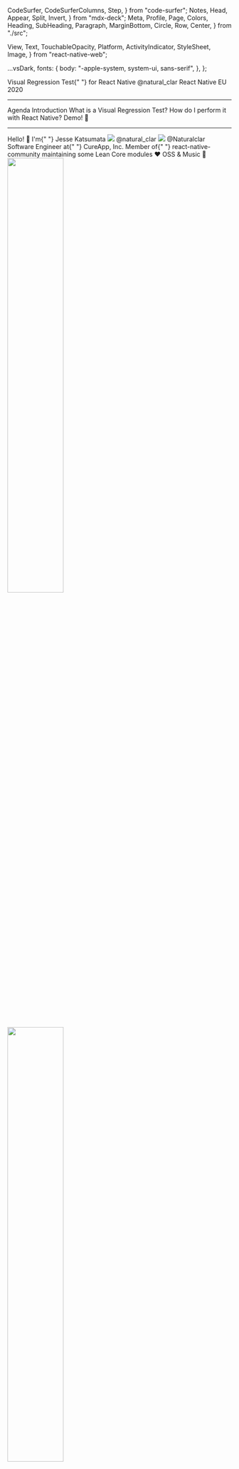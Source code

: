   CodeSurfer,
  CodeSurferColumns,
  Step,
} from "code-surfer";
  Notes,
  Head,
  Appear,
  Split,
  Invert,
} from "mdx-deck";
  Meta,
  Profile,
  Page,
  Colors,
  Heading,
  SubHeading,
  Paragraph,
  MarginBottom,
  Circle,
  Row,
  Center,
} from "./src";

  View,
  Text,
  TouchableOpacity,
  Platform,
  ActivityIndicator,
  StyleSheet,
  Image,
} from "react-native-web";

  ...vsDark,
  fonts: {
    body: "-apple-system, system-ui, sans-serif",
  },
};

<Head>
  <title>Visual Regression Test in React Native</title>
  <meta property="og:locale" content="ja_JP" />
  <meta
    property="og:title"
    content="Visual Regression Test in React Native"
  />
  <meta
    property="og:description"
    content="Introduction to React Native"
  />
  <meta property="og:type" content="article" />
  <meta
    property="og:url"
    content="https://visual-regression-test-in-react-native.now.sh/assets/oembed.json"
  />
  <meta
    property="og:image"
    content="https://visual-regression-test-in-react-native.now.sh/assets/card.png"
  />
  <meta
    property="article:published_time"
    content="2020-08-06T14:46:16.704Z"
  />
  <meta property="article:author" content="naturalclar" />
  <meta name="twitter:card" content="summary_large_image" />
  <meta name="twitter:site" content="@Naturalclar" />
  <meta
    name="twitter:title"
    content="Visual Regression Test in React Native"
  />
  <meta
    name="twitter:description"
    content="Visual Regression Test in React Native"
  />
  <meta
    name="twitter:image"
    content="https://visual-regression-test-in-react-native.now.sh/assets/card.png"
  />
  <link
    rel="alternate"
    type="application/json+oembed"
    href={`https://visual-regression-test-in-react-native.now.sh/assets/oembed.json`}
    title="Visual Regression Test in React Native"
  />
</Head>

<Page>
  <View
    style={{
      flex: 1,
      justifyContent: "flex-end",
    }}
  >
    <Heading>
      <Text style={{ color: Colors.baseTextColor }}>
        Visual Regression Test{" "}
      </Text>
      <Text style={{ color: "#d081c4" }}>for</Text> <Text style={{ color: Colors.secondaryColor }}>React Native</Text>
    </Heading>
    <MarginBottom size={24} />
    <Paragraph style={{ color: Colors.secondaryColor }}>
      @natural_clar
    </Paragraph>
    <MarginBottom size={24} />
    <Paragraph>React Native EU 2020</Paragraph>
  </View>
</Page>

---

<Page>
  <SubHeading>Agenda</SubHeading>
  <Row style={{ flex: 1, justifyContent: "space-evenly" }}>
    <Circle>
      <Paragraph style={{ color: "white" }}>
        Introduction
      </Paragraph>
    </Circle>
    <Circle>
      <Paragraph style={{ color: "white" }}>
        What is a
      </Paragraph>
      <Paragraph style={{ color: "white" }}>
        Visual
      </Paragraph>
      <Paragraph style={{ color: "white" }}>
        Regression
      </Paragraph>
      <Paragraph style={{ color: "white" }}>
        Test?
      </Paragraph>
    </Circle>
    <Circle>
      <Paragraph style={{ color: "white" }}>
        How do I
      </Paragraph>
      <Paragraph style={{ color: "white" }}>
        perform it with
      </Paragraph>
      <Paragraph style={{ color: "white" }}>
        React Native?
      </Paragraph>
    </Circle>
    <Circle>
      <Paragraph style={{ color: "white" }}>
        Demo! 🚀
      </Paragraph>
    </Circle>
  </Row>
</Page>

---

<Page>
  <SubHeading>Hello! 👋</SubHeading>
  <MarginBottom size={60} />
  <Paragraph>
    I'm{" "}
    <Text style={{ fontWeight: "600" }}>
      Jesse Katsumata
    </Text>
  </Paragraph>
  <MarginBottom size={8} />
  <Row>
    <View
      style={{
        width: 32,
        height: 32,
        justifyContent: "center",
        alignItems: "center",
        marginRight: 8,
      }}
    >
      <img src={TwitterLogo} />
    </View>
    <Paragraph>@natural_clar</Paragraph>
  </Row>
  <MarginBottom size={8} />
  <Row>
    <View
      style={{
        width: 32,
        height: 32,
        justifyContent: "center",
        alignItems: "center",
        marginRight: 8,
      }}
    >
      <img src={GithubLogo} />
    </View>
    <Paragraph>@Naturalclar</Paragraph>
  </Row>
  <MarginBottom size={60} />
  <Paragraph>
    Software Engineer at{" "}
    <Text style={{ fontWeight: "600" }}>CureApp, Inc.</Text>
  </Paragraph>
  <MarginBottom size={60} />
  <Paragraph>
    Member of{" "}
    <Text style={{ fontWeight: "600" }}>
      react-native-community
    </Text>
  </Paragraph>
  <MarginBottom size={8} />
  <Paragraph>maintaining some Lean Core modules</Paragraph>
  <MarginBottom size={60} />
  <Paragraph>❤️ OSS & Music 🎹</Paragraph>
  <View
    style={{
      position: "absolute",
      height: 240,
      width: 240,
      top: "20%",
      right: "20%",
      transform: [{ rotate: "-20deg" }],
    }}
  >
    <img src={MyPic} width="50%" />
  </View>
  <View
    style={{
      position: "absolute",
      height: 240,
      width: 240,
      top: "60%",
      right: "20%",
    }}
  >
    <img src={CureAppLogo} width="50%" />
  </View>
</Page>

---

<Page>
  <Row>
    <Center>
      <View style={{ flex: 1, width: 240, height: 240 }}>
        <img src={CureAppLogo} />
      </View>
    </Center>
    <Center>
      <View
        style={{ flex: 1, width: "100%", height: "50%" }}
      >
        <img src={CureAppTech} />
      </View>
    </Center>
  </Row>
</Page>

---

<Page>
  <SubHeading>Some of Tests we perform</SubHeading>
  <Row style={{ flex: 1, justifyContent: "space-evenly" }}>
    <Circle>
      <Paragraph style={{ color: "white" }}>
        Unit Tests
      </Paragraph>
      <Paragraph style={{ color: "white" }}>
        Tests
      </Paragraph>
    </Circle>
    <Circle>
      <Paragraph style={{ color: "white" }}>
        Integration
      </Paragraph>
      <Paragraph style={{ color: "white" }}>
        Tests
      </Paragraph>
    </Circle>
    <Circle
      style={{ backgroundColor: Colors.secondaryColor }}
    >
      <Paragraph style={{ color: "white" }}>
        UI Tests
      </Paragraph>
    </Circle>
  </Row>
</Page>

---

<Page>
  <SubHeading>UI Testing</SubHeading>
  <Row style={{ flex: 1, justifyContent: "space-evenly" }}>
    <Circle size={240}>
      <Paragraph style={{ color: "white" }}>
        Snapshot
      </Paragraph>
      <Paragraph style={{ color: "white" }}>
        Testing
      </Paragraph>
    </Circle>
    <Circle size={240}>
      <Paragraph style={{ color: "white" }}>
        Interaction
      </Paragraph>
      <Paragraph style={{ color: "white" }}>
        Testing
      </Paragraph>
    </Circle>
    <Circle
      style={{ backgroundColor: Colors.secondaryColor }}
      size={240}
    >
      <Paragraph style={{ color: "white" }}>
        Visual
      </Paragraph>
      <Paragraph style={{ color: "white" }}>
        Regression
      </Paragraph>
      <Paragraph style={{ color: "white" }}>
        Testing
      </Paragraph>
    </Circle>
  </Row>
</Page>

---

<CodeSurferColumns themes={[github,vsDark]}>

<Step>

```jsx
// source: https://jestjs.io/docs/en/tutorial-react-native
// __tests__/Intro-test.js

import React from "react";
import Intro from "../Intro";

import renderer from "react-test-renderer";

test("renders correctly", () => {
  const tree = renderer.create(<Intro />).toJSON();
  expect(tree).toMatchSnapshot();
});
```

<div>
  <h1>Snapshot Testing</h1>
</div>

</Step>

<Step>

```jsx
// source: https://jestjs.io/docs/en/tutorial-react-native
// __tests__/__snapshots__/Intro-test.js.snap

exports[`Intro renders correctly 1`] = `
<View
  style={
    Object {
      "alignItems": "center",
      "backgroundColor": "#F5FCFF",
      "flex": 1,
      "justifyContent": "center",
    }
  }>
  <Text
    style={
      Object {
        "fontSize": 20,
        "margin": 10,
        "textAlign": "center",
      }
    }>
    Welcome to React Native!
  </Text>
  <Text
    style={
      Object {
        "color": "#333333",
        "marginBottom": 5,
        "textAlign": "center",
      }
    }>
    This is a React Native snapshot test.
  </Text>
</View>
`;
```

<div>
  <h1>Snapshot Testing</h1>
</div>

</Step>

<Step>

```jsx
// source: https://callstack.com/blog/react-native-testing-library-with-redux/
// SignUpScreen.test.tsx

test('User cannot SignUp with wrong credentials', async () => {
  mockSignUpApi.mockImplementationOnce(() =>
    Promise.resolve({
      status: 401,
      data: {
        error: { 'Invalid username or password' }
      }
    }),
  );

  const screen = renderSignUpScreen();

  fireEvent.changeText(screen.getByPlaceholder(/Username/i), 'user@callstack.com');
  fireEvent.changeText(screen.getByPlaceholder(/Password/i), 'Incorrect Password');
  fireEvent.press(screen.getByText('SignUp'));

  expect(mockSignUpApi).toHaveBeenCalledTimes(1);
  expect(mockSignUpApi).toHaveBeenCalledWith({
    username: 'user@callstack.com',
    password: 'Incorrect Password',
  });
  expect(await screen.findByText('Invalid username or password')).toBeTruthy();
});
```

<div>
  <h1>Interaction Testing</h1>
</div>

</Step>

</CodeSurferColumns>

---

<Page>
  <SubHeading>Visual Regression Testing</SubHeading>
  <MarginBottom size={60} />
  <View style={{ position: "relative", flex: 1 }}>
    <View
      style={{
        position: "absolute",
        height: 240,
        width: '20%',
        top: "0",
        left: "0",
      }}
    >
      <img src={VisRegDiff} width="50%" />
    </View>
    <View
      style={{
        position: "absolute",
        height: 240,
        width: '50%',
        top: "0",
        right: "10%",
      }}
    >
      <img src={VisRegSide} width="50%" />
    </View>
    <View
      style={{
        position: "absolute",
        height: 240,
        width: '35%',
        left: "0",
        bottom: "10%",
      }}
    >
      <img src={VisRegReport} width="50%" />
    </View>

  </View>
</Page>

---

<Page>
  <Center>
    <Heading>Why is it important?</Heading>
  </Center>
</Page>

---

<CodeSurferColumns themes={[github,vsDark]}>
<Step>

```jsx subtitle="SignUp Page"
// SignUpPage.tsx
import React from "react";
import { Page, SignUpForm, PrimaryButton } from "../src";

export const SignUpPage = () => {
  return (
    <Page>
      <SignUpForm />
      <PrimaryButton label={"SignUp"} onPress={SignUp} />
    </Page>
  );
};
```

<View
  style={{
    width: 320,
    height: 480,
    borderWidth: 1,
    borderColor: "white",
    borderRadius: 5,
    padding: 24,
    alignItems: "center",
    justifyContent: "space-between",
  }}
>
  <View style={{ alignSelf: "stretch" }}>
    <Text style={{ color: "white", fontSize: 24 }}>
      Awesome App
    </Text>
    <MarginBottom size={48} />
    <Text style={{ color: "white" }}>email</Text>
    <MarginBottom size={24} />
    <View
      style={{
        borderBottomColor: "white",
        borderBottomWidth: 1,
      }}
    />
    <MarginBottom size={24} />
    <Text style={{ color: "white" }}>password</Text>
    <MarginBottom size={24} />
    <View
      style={{
        borderBottomColor: "white",
        borderBottomWidth: 1,
      }}
    />
  </View>
  <View
    style={{
      width: 150,
      height: 60,
      padding: 24,
      borderRadius: 24,
      borderWidth: 1,
      alignItems: "center",
      justifyContent: "center",
      borderColor: "white",
    }}
  >
    <Text style={{ color: "white" }}>SignUp</Text>
  </View>
</View>

</Step>

<Step>

```jsx subtitle="PrimaryButton"
// PrimaryButton.tsx
import React from "react";
import { View, Text } from "react-native";

export const PrimaryButton = ({ label, onPress }) => {
  return (
    <TouchableOpacity
      style={{
        width: 150,
        height: 60,
        padding: 24,
        borderRadius: 24,
        borderWidth: 1,
        alignItems: "center",
        justifyContent: "center",
        borderColor: "white",
      }}
    >
      <Text>{label}</Text>
    </TouchableOpacity>
  );
};
```

<View
  style={{
    width: 320,
    height: 480,
    borderWidth: 1,
    borderColor: "white",
    borderRadius: 5,
    padding: 24,
    alignItems: "center",
    justifyContent: "space-between",
  }}
>
  <View style={{ alignSelf: "stretch" }}>
    <Text style={{ color: "white", fontSize: 24 }}>
      Awesome App
    </Text>
    <MarginBottom size={48} />
    <Text style={{ color: "white" }}>email</Text>
    <MarginBottom size={24} />
    <View
      style={{
        borderBottomColor: "white",
        borderBottomWidth: 1,
      }}
    />
    <MarginBottom size={24} />
    <Text style={{ color: "white" }}>password</Text>
    <MarginBottom size={24} />
    <View
      style={{
        borderBottomColor: "white",
        borderBottomWidth: 1,
      }}
    />
  </View>
  <View
    style={{
      width: 150,
      height: 60,
      padding: 24,
      borderRadius: 24,
      borderWidth: 1,
      alignItems: "center",
      justifyContent: "center",
      borderColor: "white",
    }}
  >
    <Text style={{ color: "white" }}>SignUp</Text>
  </View>
</View>

</Step>

<Step>

```jsx subtitle="PrimaryButton"
// PrimaryButton.tsx
import React from "react";
import { View, Text } from "react-native";

export const PrimaryButton = ({ label, onPress }) => {
  return (
    <TouchableOpacity
      style={{
        width: 240,
        height: 60,
        padding: 24,
        borderRadius: 24,
        borderWidth: 1,
        alignItems: "center",
        justifyContent: "center",
        borderColor: "white",
      }}
    >
      <Text>{label}</Text>
    </TouchableOpacity>
  );
};
```

<View
  style={{
    width: 320,
    height: 480,
    borderWidth: 1,
    borderColor: "white",
    borderRadius: 5,
    padding: 24,
    alignItems: "center",
    justifyContent: "space-between",
  }}
>
  <View style={{ alignSelf: "stretch" }}>
    <Text style={{ color: "white", fontSize: 24 }}>
      Awesome App
    </Text>
    <MarginBottom size={48} />
    <Text style={{ color: "white" }}>email</Text>
    <MarginBottom size={24} />
    <View
      style={{
        borderBottomColor: "white",
        borderBottomWidth: 1,
      }}
    />
    <MarginBottom size={24} />
    <Text style={{ color: "white" }}>password</Text>
    <MarginBottom size={24} />
    <View
      style={{
        borderBottomColor: "white",
        borderBottomWidth: 1,
      }}
    />
  </View>
  <View
    style={{
      width: 240,
      height: 60,
      padding: 24,
      borderRadius: 24,
      borderWidth: 1,
      alignItems: "center",
      justifyContent: "center",
      borderColor: "white",
    }}
  >
    <Text style={{ color: "white" }}>SignUp</Text>
  </View>
</View>

</Step>

<Step>

```jsx subtitle="Login Page"
// PrimaryButton.tsx
import React from "react";
import { View, Text } from "react-native";
import {
  Page,
  LoginForm,
  Row,
  PrimaryButton,
} from "../src";

export const LoginPage = () => {
  return (
    <Page>
      <LoginForm />
      <Row>
        <PrimaryButton
          label={"Register"}
          onPress={Register}
        />
        <PrimaryButton label={"Login"} onPress={Login} />
      </Row>
    </Page>
  );
};
```

<View
  style={{
    width: 320,
    height: 480,
    borderWidth: 1,
    borderColor: "white",
    borderRadius: 5,
    padding: 24,
    alignItems: "center",
    justifyContent: "space-between",
  }}
>
  <View style={{ alignSelf: "stretch" }}>
    <Text style={{ color: "white", fontSize: 24 }}>
      Awesome App
    </Text>
    <MarginBottom size={48} />
    <Text style={{ color: "white" }}>email</Text>
    <MarginBottom size={24} />
    <View
      style={{
        borderBottomColor: "white",
        borderBottomWidth: 1,
      }}
    />
    <MarginBottom size={24} />
    <Text style={{ color: "white" }}>password</Text>
    <MarginBottom size={24} />
    <View
      style={{
        borderBottomColor: "white",
        borderBottomWidth: 1,
      }}
    />
  </View>
  <Row>
    <View
      style={{
        width: 240,
        height: 60,
        padding: 24,
        borderRadius: 24,
        borderWidth: 1,
        alignItems: "center",
        justifyContent: "center",
        borderColor: "white",
      }}
    >
      <Text style={{ color: "white" }}>Register</Text>
    </View>
    <View
      style={{
        width: 240,
        height: 60,
        padding: 24,
        borderRadius: 24,
        borderWidth: 1,
        alignItems: "center",
        justifyContent: "center",
        borderColor: "white",
      }}
    >
      <Text style={{ color: "white" }}>Login</Text>
    </View>
  </Row>
</View>

</Step>

</CodeSurferColumns>

---

<Page>
  <SubHeading>Other Reasons</SubHeading>
  <Row style={{ flex: 1, justifyContent: "space-evenly" }}>
    <Circle size={360}>
      <Paragraph style={{ color: "white" }}>
        Upgrade
      </Paragraph>
      <Paragraph style={{ color: "white" }}>
        Component Library
      </Paragraph>
      <Paragraph style={{ color: "white" }}>
        with confidence 💪
      </Paragraph>
    </Circle>
    <Circle size={360}>
      <Paragraph style={{ color: "white" }}>Test</Paragraph>
      <Paragraph style={{ color: "white" }}>
        Dark Mode 🌙
      </Paragraph>
      <Paragraph style={{ color: "white" }}>
        with ease
      </Paragraph>
    </Circle>
  </Row>
</Page>

---

<Page>
  <Row>
    <Center>
      <View style={{ flex: 1, width: "100%" }}>
        <img src={LightTheme} />
      </View>
    </Center>
  </Row>
</Page>

---

<Page>
  <Row>
    <Center>
      <View style={{ flex: 1, width: "100%" }}>
        <img src={LightTheme} />
      </View>
    </Center>
    <Center>
      <View style={{ flex: 1, width: "100%" }}>
        <img src={DarkTheme} />
      </View>
    </Center>
  </Row>
</Page>

---

<Page>
  <Center>
    <Heading>
      How do I perform it with React Native?
    </Heading>
  </Center>
</Page>

---

<Page>
  <img src={RegSuitLogo} />
</Page>

---

<Page>
  <SubHeading>REG SUIT</SubHeading>
  <Row style={{ flex: 1, justifyContent: "space-evenly" }}>
    <Circle size={320}>
      <Paragraph style={{ color: "white" }}>
        Compare Images
      </Paragraph>
      <Paragraph style={{ color: "white" }}>with</Paragraph>
      <Paragraph style={{ color: "white" }}>
        Parent Branch
      </Paragraph>
      <Paragraph style={{ color: "white" }}>
        on Pull Requests
      </Paragraph>
    </Circle>
    <Circle size={320}>
      <Paragraph style={{ color: "white" }}>
        Integrate
      </Paragraph>
      <Paragraph style={{ color: "white" }}>with</Paragraph>
      <Paragraph style={{ color: "white" }}>
        Storybook, etc.
      </Paragraph>
    </Circle>
    <Circle size={320}>
      <Paragraph style={{ color: "white" }}>
        Store
      </Paragraph>
      <Paragraph style={{ color: "white" }}>
        Screenshots
      </Paragraph>
      <Paragraph style={{ color: "white" }}>
        to Cloud
      </Paragraph>
      <Paragraph style={{ color: "white" }}>
        (S3, GCS)
      </Paragraph>
    </Circle>
    <Circle size={320}>
      <Paragraph style={{ color: "white" }}>
        Automatically
      </Paragraph>
      <Paragraph style={{ color: "white" }}>
        Create Report
      </Paragraph>
      <Paragraph style={{ color: "white" }}>
        on Pull Requests
      </Paragraph>
    </Circle>
  </Row>
</Page>

---

<Page>
  <SubHeading>Storybook + React Native Web</SubHeading>
  <Row style={{ flex: 1, justifyContent: "space-evenly" }}>
    <Circle size={320}>
      <Paragraph style={{ color: "white" }}>
        Faster Build
      </Paragraph>
    </Circle>
    <Circle size={320}>
      <Paragraph style={{ color: "white" }}>
        Easily check
      </Paragraph>
      <Paragraph style={{ color: "white" }}>
        for Dark Mode
      </Paragraph>
    </Circle>
    <Circle size={320}>
      <Paragraph style={{ color: "white" }}>
        Can be
      </Paragraph>
      <Paragraph style={{ color: "white" }}>
        reused for web
      </Paragraph>
    </Circle>
  </Row>
</Page>

---

<Page>
  <Center>
    <Heading>DEMO</Heading>
  </Center>
</Page>

---

<Page>
  <Center>
    <Heading>THANK YOU!</Heading>
    <MarginBottom size={60} />
    <Paragraph>
      DEMO:
      https://github.com/Naturalclar/react-native-sketchbook
    </Paragraph>
    <MarginBottom size={8} />
    <Paragraph>
      Slides:
      https://github.com/Naturalclar/slide-react-native-eu-2020
    </Paragraph>
    <MarginBottom size={24} />
    <Row>
      <View
        style={{
          width: 32,
          height: 32,
          justifyContent: "center",
          alignItems: "center",
          marginRight: 8,
        }}
      >
        <img src={TwitterLogo} />
      </View>
      <Paragraph>@natural_clar</Paragraph>
    </Row>
    <MarginBottom size={8} />
    <Row>
      <View
        style={{
          width: 32,
          height: 32,
          justifyContent: "center",
          alignItems: "center",
          marginRight: 8,
        }}
      >
        <img src={GithubLogo} />
      </View>
      <Paragraph>@Naturalclar</Paragraph>
    </Row>
  </Center>
</Page>
